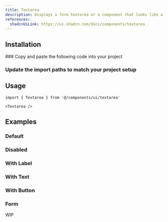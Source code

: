```yaml
---
title: Textarea
description: Displays a form textarea or a component that looks like a textarea.
references:
  shadcnUiLink: https://ui.shadcn.com/docs/components/textarea
---
```


<ComponentPreview name="textarea" withRecipe />

## Installation

<Steps>
### Copy and paste the following code into your project

<ComponentSource name="textarea" />

### Update the import paths to match your project setup

</Steps>

## Usage

```tsx
import { Textarea } from '@/components/ui/textarea'
```

```tsx
<Textarea />
```

## Examples

### Default

<ComponentPreview name="textarea" />

### Disabled

<ComponentPreview name="textarea" file="disabled" />

### With Label

<ComponentPreview name="textarea" file="with-label" />

### With Text

<ComponentPreview name="textarea" file="with-text" />

### With Button

<ComponentPreview name="textarea" file="with-button" />

### Form

<Callout emoji="⚒️">WIP</Callout>
